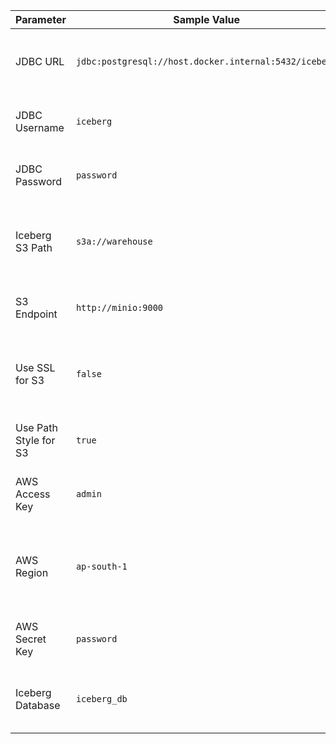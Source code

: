 
| Parameter           | Sample Value                                   | Description                                                                                             |
|---------------------|------------------------------------------------|---------------------------------------------------------------------------------------------------------|
| JDBC URL        | `jdbc:postgresql://host.docker.internal:5432/iceberg`       | JDBC URL for connecting to the PostgreSQL catalog.                                                     |
| JDBC Username   | `iceberg`                                      | Username for the PostgreSQL catalog.                                                                    |
| JDBC Password   | `password`                                     | Password for the PostgreSQL catalog.                                                                    |
| Iceberg S3 Path | `s3a://warehouse`                              | S3 path where the Iceberg data/metadata files will be stored.                                          |
| S3 Endpoint     | `http://minio:9000`                        | Endpoint for the S3 service (Minio in this case).                                                       |
| Use SSL for S3      | `false`                                        | Boolean flag to determine if SSL should be used when connecting to S3.                                  |
| Use Path Style for S3   | `true`                                         | Use path-style addressing for the S3 API.                                                              |
| AWS Access Key  | `admin`                                        | AWS access key (or Minio key for local testing).                                                       |
| AWS Region        | `ap-south-1`                        | Specifies the AWS region associated with the S3 bucket where the data is stored.                                                                     |
| AWS Secret Key  | `password`                                     | AWS secret key (or Minio secret for local testing).                                                    |
| Iceberg Database      | `iceberg_db`                                | Name of the database to be created in the Iceberg catalog.                                             |

